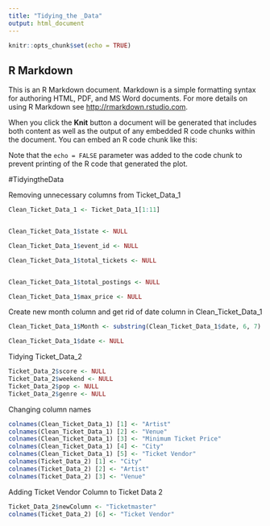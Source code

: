 ```yaml
---
title: "Tidying_the _Data"
output: html_document
---
```


```r
knitr::opts_chunk$set(echo = TRUE)
```

## R Markdown

This is an R Markdown document. Markdown is a simple formatting syntax for authoring HTML, PDF, and MS Word documents. For more details on using R Markdown see <http://rmarkdown.rstudio.com>.

When you click the **Knit** button a document will be generated that includes both content as well as the output of any embedded R code chunks within the document. You can embed an R code chunk like this:


Note that the `echo = FALSE` parameter was added to the code chunk to prevent printing of the R code that generated the plot.

#TidyingtheData

Removing unnecessary columns from Ticket_Data_1

```r


Clean_Ticket_Data_1 <- Ticket_Data_1[1:11]


Clean_Ticket_Data_1$state <- NULL

Clean_Ticket_Data_1$event_id <- NULL

Clean_Ticket_Data_1$total_tickets <- NULL


Clean_Ticket_Data_1$total_postings <- NULL

Clean_Ticket_Data_1$max_price <- NULL

```

Create new month column and get rid of date column in Clean_Ticket_Data_1

```r
Clean_Ticket_Data_1$Month <- substring(Clean_Ticket_Data_1$date, 6, 7)

Clean_Ticket_Data_1$date <- NULL

```

Tidying Ticket_Data_2

```r
Ticket_Data_2$score <- NULL
Ticket_Data_2$weekend <- NULL
Ticket_Data_2$pop <- NULL
Ticket_Data_2$genre <- NULL

```

Changing column names

```r
colnames(Clean_Ticket_Data_1) [1] <- "Artist"
colnames(Clean_Ticket_Data_1) [2] <- "Venue"
colnames(Clean_Ticket_Data_1) [3] <- "Minimum Ticket Price"
colnames(Clean_Ticket_Data_1) [4] <- "City"
colnames(Clean_Ticket_Data_1) [5] <- "Ticket Vendor"
colnames(Ticket_Data_2) [1] <- "City"
colnames(Ticket_Data_2) [2] <- "Artist"
colnames(Ticket_Data_2) [3] <- "Venue"

```

Adding Ticket Vendor Column to Ticket Data 2

```r
Ticket_Data_2$newColumn <- "Ticketmaster"
colnames(Ticket_Data_2) [6] <- "Ticket Vendor"
```
